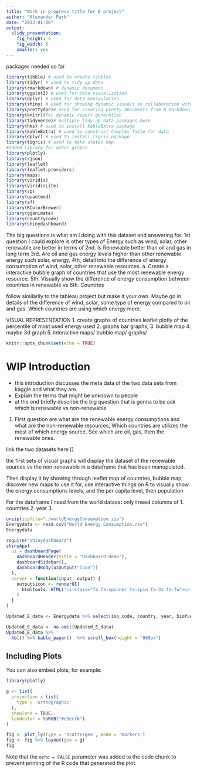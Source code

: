 ```yaml
---
title: "Work in progress title for E project"
author: "Alexander Park"
date: "2023-01-26"
output: 
  slidy_presentation: 
    fig_height: 3
    fig_width: 5
    smaller: yes
---
```

packages needed so far 
```r
library(tibble) # used to create tibbles
library(tidyr) # used to tidy up data
library(rmarkdown) # dynamic document 
library(ggplot2) # used for data visualization
library(dplyr) # used for data manipulation
library(shiny) # used for showing dynamic visuals in collaboration with ggvis
library(prettydoc)# used for creating pretty documents from R markdown
library(knitr)#for dynamic report generation
library(tidyverse)# multiple tidy up data packages here
library(hms) # used to install kableExtra package
library(kableExtra) # used to construct Complex Table for data
library(dplyr) # used to install tigris package
library(tigris) # used to make states map
#added library for other graphs
library(plotly)
library(rjson)
library(leaflet)
library(leaflet.providers)
library(maps)
library(viridis)
library(viridisLite)
library(sp)
library(quantmod)
library(sf)
library(RColorBrewer)
library(gganimate)
library(countrycode)
library(shinydashboard)
```

The big questions is what am I doing with this dataset and answering for. 
1st question I could explore is other types of Energy such as wind, solar, other renewable are better in terms of 
2nd. Is Renewable better than oil and gas in long term 
3rd. Are oil and gas energy levels higher than other renewable energy such solar, energy, 
4th, detail into the difference of energy consumption of wind, solar, other renewable resources. 
 a. Create a interactive bubble graph of countries that use the most renewable energy resource. 
5th. Visually show the difference of energy consumption between countries in renewable vs 
6th. Countries 

follow similarily to the tableau project but make it your own. Maybe go in details of the difference of wind, solar, some type of energy compared to oil and gas. Which countries are using which energy more. 


VISUAL REPRESENTATION 
1. create graphs of countries leaflet plotly of the percentile of most used energy used 
2. graphs bar graphs, 
3. bubble map 
4. maybe 3d graph 
5. interactive maps/ bubble map/ graphs/ 



```r
knitr::opts_chunk$set(echo = TRUE)

```

# WIP Introduction 

- this introduction discusses the meta data of the two data sets from kaggle and what they are. 
- Explain the terms that might be unknown to people
- at the end briefly describe the big question that is gonna to be ask which is renewable vs non-renewable 

1. First question are what are the renewable energy consumptions and what are the non-renewable resources, Which countries are utilizes the most of which energy source, See which are oil, gas, then the renewable ones. 

link the two datasets here [] 

the first sets of visual graphs will display the dataset of the renewable sources vs the non-renewable in a dataframe that has been manupulated. 

Then display it by showing through leaflet map of countries, bubble map, discover new maps to use it for, use interactive things on R to visually show the energy consumptions levels, and the per capita level, then population


For the dataframe I need from the world dataset only I need columns of 
1. countries 
2. year 
3. 

```r
unzip(zipfile="./worldEnergyConsumption.zip")
Energydata <- read.csv("World Energy Consumption.csv")
Energydata

```

```r
require("shinydashboard")
shinyApp(
  ui = dashboardPage(
    dashboardHeader(title = "Dashboard Demo"),
    dashboardSidebar(),
    dashboardBody(uiOutput("icon"))
  ),
  server = function(input, output) {
    output$icon <- renderUI(
      htmltools::HTML('<i class="fa fa-spinner fa-spin fa-3x fa-fw"></i><span class="sr-only">Loading...</span>')
    )
  }
)
```




```r
Updated_E_data <- Energydata %>% select(iso_code, country, year, biofuel_electricity, hydro_electricity, nuclear_electricity, solar_electricity, wind_electricity, other_renewable_electricity, coal_electricity, gas_electricity, oil_electricity, biofuel_elec_per_capita, hydro_elec_per_capita, nuclear_elec_per_capita, solar_elec_per_capita, wind_elec_per_capita, coal_elec_per_capita, gas_elec_per_capita, oil_elec_per_capita, population)

Updated_E_data <- na.omit(Updated_E_data)
Updated_E_data %>% 
  kbl() %>% kable_paper()  %>% scroll_box(height = "800px")

```

## Including Plots

You can also embed plots, for example:

```r



library(plotly)

g <- list(
  projection = list(
    type = 'orthographic'
  ),
  showland = TRUE,
  landcolor = toRGB("#e5ecf6")
)

fig <- plot_ly(type = 'scattergeo', mode = 'markers')
fig <- fig %>% layout(geo = g)
fig
```

Note that the `echo = FALSE` parameter was added to the code chunk to prevent printing of the R code that generated the plot.
